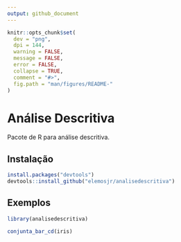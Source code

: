 ```yaml
---
output: github_document
---
```


<!-- README.md foi gerado por README.Rmd -->

```r
knitr::opts_chunk$set(
  dev = "png",
  dpi = 144,
  warning = FALSE,
  message = FALSE,
  error = FALSE,
  collapse = TRUE,
  comment = "#>",
  fig.path = "man/figures/README-"
)
```

# Análise Descritiva
Pacote de R para análise descritiva.

## Instalação
```r
install.packages("devtools")
devtools::install_github("elemosjr/analisedescritiva")
```

## Exemplos

```r
library(analisedescritiva)

conjunta_bar_cd(iris)
```


